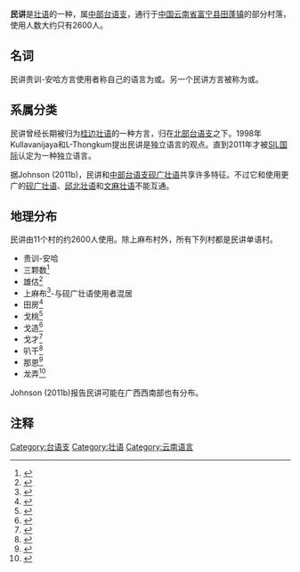 {{Infobox Language
|image=[[File:Min-Zhuang.png|300px]]
|imagecaption=民讲的地理分布
|name=民讲
|nativename=Minz
|pronunciation={{IPA|[mìn]}}
|states={{CHN}}
|region=云南省[[富宁县|富宁县]]；广西西南部（？）
|speakers=17.3万
|date=2004
|ref=e18
|script= [[壮文|壮文]]
|ethnicity=[[壮族|壮族]]
|agency=
|familycolor=壮侗语系
|fam1=[[壮侗语系|壮侗语系]]
|fam2=[[侗台語族|侗台語族]]
|fam3=[[壯傣語支|壯傣語支]]
|fam4=[[中部台语支|中部台语支]]
|iso1=|iso2=
|iso3=zgm
|glotto=minz1236 
|glottorefname=Min Zhuang language
}}

'''民讲'''是[[壮语|壮语]]的一种，属[[中部台语支|中部台语支]]，通行于[[中国|中国]][[云南省|云南省]][[富宁县|富宁县]][[田蓬镇|田蓬镇]]的部分村落，使用人数大约只有2600人。

==名词==
民讲贵训-安哈方言使用者称自己的语言为{{ipa|kaŋ˨min˨˦}}或{{ipa|min˨˦sɔŋ˥˧}}。另一个民讲方言被称为{{ipa|pu˨min˨˦}}或{{ipa|kən˧min˨˦}}。

==系属分类==
民讲曾经长期被归为[[桂边壮语|桂边壮语]]的一种方言，归在[[北部台语支|北部台语支]]之下。1998年Kullavanijaya和L-Thongkum提出民讲是独立语言的观点。直到2011年才被[[SIL国际|SIL国际]]认定为一种独立语言。

据Johnson (2011b)，民讲和[[中部台语支|中部台语支]][[砚广壮语|砚广壮语]]共享许多特征。不过它和使用更广的[[砚广壮语|砚广壮语]]、[[邱北壮语|邱北壮语]]和[[文麻壮语|文麻壮语]]不能互通。

==地理分布==
民讲由11个村的约2600人使用。除上麻布村外，所有下列村都是民讲单语村。

*贵训-安哈
*三颗数<ref>{{Cite web |url=http://www.ynszxc.net/villagePage/vIndex.aspx?departmentid=233288 |title=存档副本 |access-date=2021-06-13 |archive-date=2018-12-30 |archive-url=https://web.archive.org/web/20181230191528/http://www.ynszxc.net/villagePage/vIndex.aspx?departmentid=233288 |dead-url=no }}</ref>
*雄估<ref>{{Cite web |url=http://www.ynszxc.net/villagePage/vIndex.aspx?departmentid=223307 |title=存档副本 |access-date=2021-06-13 |archive-date=2018-12-30 |archive-url=https://web.archive.org/web/20181230233308/http://www.ynszxc.net/villagePage/vIndex.aspx?departmentid=223307 |dead-url=no }}</ref>
*上麻布<ref>{{Cite web |url=http://www.ynszxc.net/villagePage/vIndex.aspx?departmentid=232022 |title=存档副本 |access-date=2021-06-13 |archive-date=2018-12-30 |archive-url=https://web.archive.org/web/20181230193147/http://www.ynszxc.net/villagePage/vIndex.aspx?departmentid=232022 |dead-url=no }}</ref>-与砚广壮语使用者混居
*田房<ref>{{Cite web |url=http://www.ynszxc.net/villagePage/vIndex.aspx?departmentid=232026 |title=存档副本 |access-date=2021-06-13 |archive-date=2018-12-30 |archive-url=https://web.archive.org/web/20181230184558/http://www.ynszxc.net/villagePage/vIndex.aspx?departmentid=232026 |dead-url=no }}</ref>
*戈桃<ref>{{Cite web |url=http://www.ynszxc.net/villagePage/vIndex.aspx?departmentid=230831 |title=存档副本 |access-date=2021-06-13 |archive-date=2018-12-30 |archive-url=https://web.archive.org/web/20181230194937/http://www.ynszxc.net/villagePage/vIndex.aspx?departmentid=230831 |dead-url=no }}</ref>
*戈造<ref>{{Cite web |url=http://www.ynszxc.net/villagePage/vIndex.aspx?departmentid=230821 |title=存档副本 |access-date=2021-06-13 |archive-date=2018-12-30 |archive-url=https://web.archive.org/web/20181230192134/http://www.ynszxc.net/villagePage/vIndex.aspx?departmentid=230821 |dead-url=no }}</ref>
*戈才<ref>{{Cite web |url=http://www.ynszxc.net/villagePage/vIndex.aspx?departmentid=233020 |title=存档副本 |access-date=2021-06-13 |archive-date=2018-12-30 |archive-url=https://web.archive.org/web/20181230185944/http://www.ynszxc.net/villagePage/vIndex.aspx?departmentid=233020 |dead-url=no }}</ref>
*叭干<ref>{{Cite web |url=http://www.ynszxc.net/villagePage/vIndex.aspx?departmentid=268475 |title=存档副本 |access-date=2021-06-13 |archive-date=2018-12-30 |archive-url=https://web.archive.org/web/20181230193144/http://www.ynszxc.net/villagePage/vIndex.aspx?departmentid=268475 |dead-url=no }}</ref>
*那恩<ref>{{Cite web |url=http://www.ynszxc.net/villagePage/vIndex.aspx?departmentid=233019 |title=存档副本 |access-date=2021-06-13 |archive-date=2018-12-30 |archive-url=https://web.archive.org/web/20181230190246/http://www.ynszxc.net/villagePage/vIndex.aspx?departmentid=233019 |dead-url=no }}</ref>
*龙弄<ref>{{Cite web |url=http://www.ynszxc.net/villagePage/vIndex.aspx?departmentid=230832 |title=存档副本 |access-date=2021-06-13 |archive-date=2018-12-30 |archive-url=https://web.archive.org/web/20181230190233/http://www.ynszxc.net/villagePage/vIndex.aspx?departmentid=230832 |dead-url=no }}</ref>

Johnson (2011b)报告民讲可能在广西西南部也有分布。

==注释==
{{Reflist}}

{{Tai-Kadai languages}}
{{中國語言}}
[[Category:台语支|Category:台语支]]
[[Category:壮语|Category:壮语]]
[[Category:云南语言|Category:云南语言]]